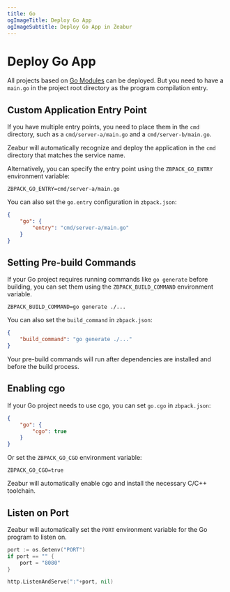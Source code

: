 ```yaml
---
title: Go
ogImageTitle: Deploy Go App
ogImageSubtitle: Deploy Go App in Zeabur
---
```


<WorkingInProgress />

# Deploy Go App

All projects based on [Go Modules](https://blog.golang.org/using-go-modules) can be deployed. But you need to have a `main.go` in the project root directory as the program compilation entry.

## Custom Application Entry Point

If you have multiple entry points, you need to place them in the `cmd` directory, such as a `cmd/server-a/main.go` and a `cmd/server-b/main.go`.

Zeabur will automatically recognize and deploy the application in the `cmd` directory that matches the service name.

Alternatively, you can specify the entry point using the `ZBPACK_GO_ENTRY` environment variable:

```env
ZBPACK_GO_ENTRY=cmd/server-a/main.go
```

You can also set the `go.entry` configuration in `zbpack.json`:

```json
{
    "go": {
        "entry": "cmd/server-a/main.go"
    }
}
```

## Setting Pre-build Commands

If your Go project requires running commands like `go generate` before building, you can set them using the `ZBPACK_BUILD_COMMAND` environment variable.

```env
ZBPACK_BUILD_COMMAND=go generate ./...
```

You can also set the `build_command` in `zbpack.json`:

```json
{
    "build_command": "go generate ./..."
}
```

Your pre-build commands will run after dependencies are installed and before the build process.

## Enabling cgo

If your Go project needs to use cgo, you can set `go.cgo` in `zbpack.json`:

```json
{
    "go": {
        "cgo": true
    }
}
```

Or set the `ZBPACK_GO_CGO` environment variable:

```env
ZBPACK_GO_CGO=true
```

Zeabur will automatically enable cgo and install the necessary C/C++ toolchain.

## Listen on Port

Zeabur will automatically set the `PORT` environment variable for the Go program to listen on.

```go
port := os.Getenv("PORT")
if port == "" {
    port = "8080"
}

http.ListenAndServe(":"+port, nil)
```
